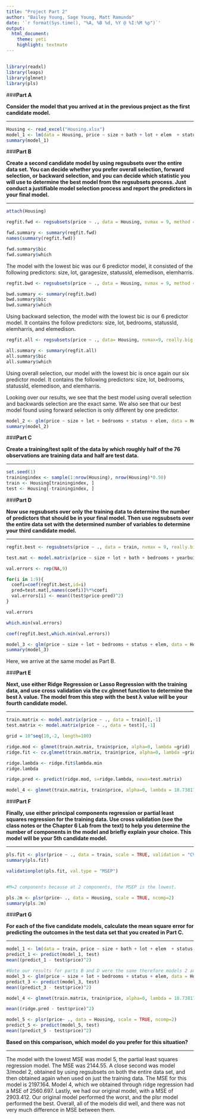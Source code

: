 ```yaml
---
title: "Project Part 2"
author: "Bailey Young, Sage Young, Matt Ramundo"
date: '`r format(Sys.time(), "%A, %B %d, %Y @ %I:%M %p")`'
output: 
  html_document: 
    theme: yeti
    highlight: textmate
---
```


## {.tabset}

```r
library(readxl)
library(leaps)
library(glmnet)
library(pls)
```

###**Part A**

**Consider the model that you arrived at in the previous project as the first candidate model.**

***

```r
Housing <- read_excel("Housing.xlsx")
model_1 <- lm(data = Housing, price ~ size + bath + lot + elem  + status + log(bedrooms) + garagesize^2)
summary(model_1)
```

###**Part B**

**Create a second candidate model by using regsubsets over the entire data set.  You can decide whether you prefer overall selection, forward selection, or backward selection, and you can decide which statistic you will use to determine the best model from the regsubsets process.  Just conduct a justifiable model selection process and report the predictors in your final model.**

***
```r
attach(Housing)

regfit.fwd <- regsubsets(price ~ ., data = Housing, nvmax = 9, method = "forward")

fwd.summary <- summary(regfit.fwd)
names(summary(regfit.fwd))

fwd.summary$bic
fwd.summary$which
```

The model with the lowest bic was our 6 predictor model, it consisted of the following predictors: size, lot, garagesize, statussld, elemedison, elemharris.

```r
regfit.bwd <- regsubsets(price ~ ., data = Housing, nvmax = 9, method = "backward")

bwd.summary <- summary(regfit.bwd)
bwd.summary$bic
bwd.summary$which
```

Using backward selection, the model with the lowest bic is our 6 predictor model. It contains the follow predictors: size, lot, bedrooms, statussld, elemharris, and elemedison.

```r
regfit.all <- regsubsets(price ~ ., data= Housing, nvmax=9, really.big = TRUE)

all.summary <- summary(regfit.all)
all.summary$bic
all.summary$which
```

Using overall selection, our model with the lowest bic is once again our six predictor model. It contains the following predictors: size, lot, bedrooms, statussld, elemedison, and elemharris. 

Looking over our results, we see that the best model using overall selection and backwards selection are the exact same. We also see that our best model found using forward selection is only different by one predictor.

```r
model_2 <- glm(price ~ size + lot + bedrooms + status + elem, data = Housing)
summary(model_2)
```

###**Part C**

**Create a training/test split of the data by which roughly half of the 76 observations are training data and half are test data.**

***

```r
set.seed(1)
trainingindex <- sample(1:nrow(Housing), nrow(Housing)*0.50)
train <- Housing[trainingindex, ]
test <- Housing[-trainingindex, ]
```

###**Part D**

**Now use regsubsets over only the training data to determine the number of predictors that should be in your final model. Then use regsubsets over the entire data set with the determined number of variables to determine your third candidate model.**

***

```r
regfit.best <- regsubsets(price ~ ., data = train, nvmax = 9, really.big = TRUE)

test.mat <- model.matrix(price ~ size + lot + bath + bedrooms + yearbuilt + agestandardized + garagesize + status + elem,data=test)

val.errors <- rep(NA,9)

for(i in 1:9){
  coefi=coef(regfit.best,id=i)
  pred=test.mat[,names(coefi)]%*%coefi
  val.errors[i] <- mean((test$price-pred)^2)
}

val.errors
```

```r
which.min(val.errors)
```

```r
coef(regfit.best,which.min(val.errors))
```

```r
model_3 <- glm(price ~ size + lot + bedrooms + status + elem, data = Housing)
summary(model_3)
```
Here, we arrive at the same model as Part B.

###**Part E**

**Next, use either Ridge Regression or Lasso Regression with the training data, and use cross validation via the cv.glmnet function to determine the best λ value.  The model from this step with the best λ value will be your fourth candidate model.**

***

```r
train.matrix <- model.matrix(price ~ ., data = train)[,-1]
test.matrix <- model.matrix(price ~ ., data = test)[,-1]

grid = 10^seq(10,-2, length=100)

ridge.mod <- glmnet(train.matrix, train$price, alpha=0, lambda =grid)
ridge.fit <- cv.glmnet(train.matrix, train$price, alpha=0, lambda =grid)
```

```r
ridge.lambda <- ridge.fit$lambda.min
ridge.lambda

ridge.pred <- predict(ridge.mod, s=ridge.lambda, newx=test.matrix)
```

```r
model_4 <- glmnet(train.matrix, train$price, alpha=0, lambda = 18.73817)
```

###**Part F**

**Finally, use either  principal components regression or partial least squares regression for the training data.  Use cross validation (see the class notes or the Chapter 6 Lab from the text) to help you determine the number of components in the model and briefly explain your choice.  This model will be your 5th candidate model.**

***

```r
pls.fit <- plsr(price ~ ., data = train, scale = TRUE, validation = "CV")
summary(pls.fit)

validationplot(pls.fit, val.type = "MSEP")


#M=2 components because at 2 components, the MSEP is the lowest.

pls.2m <- plsr(price~ ., data = Housing, scale = TRUE, ncomp=2)
summary(pls.2m)
```

###**Part G**

**For each of the five candidate models, calculate the mean square error for predicting the outcomes in the test data set that you created in Part C.** 

***

```r
model_1 <- lm(data = train, price ~ size + bath + lot + elem  + status + log(bedrooms) + garagesize^2)
predict_1 <- predict(model_1, test)
mean((predict_1 - test$price)^2)
```

```r
#Note our results for parts B and D were the same therefore models 2 and 3 are the same model
model_3 <- glm(price ~ size + lot + bedrooms + status + elem, data = Housing)
predict_3 <- predict(model_3, test)
mean((predict_3 - test$price)^2)
```

```r
model_4 <- glmnet(train.matrix, train$price, alpha=0, lambda = 18.73817)

mean((ridge.pred - test$price)^2)

```

```r
model_5 <- plsr(price~ ., data = Housing, scale = TRUE, ncomp=2)
predict_5 <- predict(model_5, test)
mean((predict_5 - test$price)^2)
```
**Based on this comparison, which model do you prefer for this situation?**

***

The model with the lowest MSE was model 5, the partial least squares regression model. The MSE was 2144.55. A close second was model 3/model 2, obtained by using regsubsets on both the entire data set, and then obtained again when used on just the training data. The MSE for this model is 2197.164. Model 4, which we obtained through ridge regression had a MSE of 2560.697. Lastly, we had our original model, with a MSE of 2903.412. Our original model performed the worst, and the plsr model performed the best. Overall, all of the models did well, and there was not very much difference in MSE between them. 
